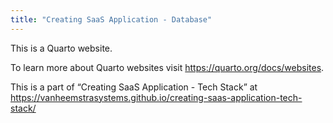```yaml
---
title: "Creating SaaS Application - Database"
---
```


This is a Quarto website.

To learn more about Quarto websites visit <https://quarto.org/docs/websites>.

This is a part of "Creating SaaS Application - Tech Stack" at <https://vanheemstrasystems.github.io/creating-saas-application-tech-stack/>
